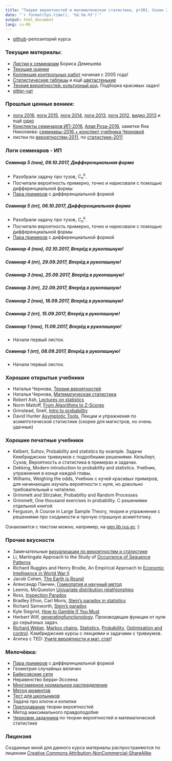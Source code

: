 ```yaml
---
title: "Теория вероятностей и математическая статистика, pr201. Сезон 2017-2018"
date: "`r format(Sys.time(), '%d.%m.%Y')`"
output: html_document
lang: ru-RU
---
```


* [github](https://github.com/bdemeshev/pr201/)-репозиторий курса

### Текущие материалы:

* [Листки к семинарам](https://github.com/bdemeshev/probability_pro/raw/master/probability_pro.pdf) Бориса Демешева
* [Текущие оценки](https://docs.google.com/spreadsheets/d/e/2PACX-1vRu1xphd3xt8ptzgdDhhyBv8NpKzAZgS7aqzHZ-tDIWVlziJR-nDTWO0HEFE4VvOzCmmMQZVtLkIJGT/pubhtml)
* [Коллекция контрольных работ](https://github.com/bdemeshev/probability_hse_exams/raw/master/probability_hse_exams.pdf) начиная с 2005 года!
* [Статистические таблицы](https://github.com/bdemeshev/pr201/raw/master/stat_tables/e2_pro_tables.pdf) и ещё [цветастенькие](http://www.stat.purdue.edu/~jtroisi/STAT350Spring2015/tables/)
* [Теория вероятностей: культурный код](https://github.com/bdemeshev/probability_dna/raw/master/probability_dna.pdf). Подборка красивых задач!
* [gitter-чат](https://gitter.im/hse_pr201/Lobby)


### Прошлые ценные веники:

* [логи 2016](index_2016_2017.html), [логи 2015](index_2015_2016.html), [логи 2014](index_2014_2015.html), [логи 2013](https://github.com/bdemeshev/pr201/wiki/log_13_14), [логи 2012](https://github.com/bdemeshev/pr201/wiki/log_12_13), [видео 2013](https://vimeo.com/album/2521777) и ещё [одно](http://www.youtube.com/playlist?list=PL1poMUvVlAqfg52mJ8jkqXWU8K71k_66y)
* [Конспекты семинаров ИП-2016](https://github.com/bdemeshev/pr201/tree/master/2016/stud_notes), [Алая Роза-2016](https://github.com/bdemeshev/pr201/tree/master/2016/red_rose_python), заметки Яна Николаева: [семинары-2016 + конспект учебника Черновой](https://github.com/bdemeshev/pr201/tree/master/2016/yan_notes)
* листки по [вероятностям-2011](https://github.com/bdemeshev/pr201/raw/master/tvims_sem_notes/2011_tv_sem.pdf), по [статистике-2011](https://github.com/bdemeshev/pr201/raw/master/tvims_sem14_end_old/ps14_end.pdf)



### Логи семинаров - ИП


##### Семинар 5 (пон), 09.10.2017, Дифференциальная форма

* Разобрали задачу про тузов, $C_n^k$.
* Посчитали вероятность примерно, точно и нарисовали с помощью дифференциальной формы
* [Пара примеров](https://github.com/bdemeshev/epsilon/raw/master/e_003/diff_forms/diff_forms.pdf) с дифференциальной формой


##### Семинар 5 (пт), 06.10.2017, Дифференциальная форма

* Разобрали задачу про тузов, $C_n^k$.
* Посчитали вероятность примерно, точно и нарисовали с помощью дифференциальной формы
* [Пара примеров](https://github.com/bdemeshev/epsilon/raw/master/e_003/diff_forms/diff_forms.pdf) с дифференциальной формой



##### Семинар 4 (пон), 02.10.2017, Вперёд в рукопашную!

##### Семинар 4 (пт), 29.09.2017, Вперёд в рукопашную!


##### Семинар 3 (пон), 25.09.2017, Вперёд в рукопашную!

##### Семинар 3 (пт), 22.09.2017, Вперёд в рукопашную!


##### Семинар 2 (пон), 18.09.2017, Вперёд в рукопашную!

##### Семинар 2 (пт), 15.09.2017, Вперёд в рукопашную!



##### Семинар 1 (пон), 11.09.2017, Вперёд в рукопашную!

* Начали первый листок.

##### Семинар 1 (пт), 08.09.2017, Вперёд в рукопашную!

* Начали первый листок.




### Хорошие открытые учебники

* Наталья Чернова, [Теория вероятностей](http://www.nsu.ru/mmf/tvims/chernova/tv/)
* Наталья Чернова, [Математическая статистика](http://www.nsu.ru/mmf/tvims/chernova/ms/ms_nsu07.pdf)
* Robert Ash, [Lectures on statistics](http://www.math.uiuc.edu/~r-ash/Stat.html)
* Norm Matloff, [From Algorithms to Z-Scores](http://heather.cs.ucdavis.edu/~matloff/probstatbook.html)
* Grinstead, Snell, [Intro to probability](http://www.dartmouth.edu/~chance/teaching_aids/books_articles/probability_book/book.html)
* David Hunter [Asymptotic Tools](http://sites.stat.psu.edu/~dhunter/asymp/fall2006/lectures/), Лекции и упражнения по асимптотической статистике (скорее для магистров, но очень удачные)

### Хорошие печатные учебники

* Kelbert, Suhov, Probability and statistics by example. Задачи Кембриджских тривиумов с подробными решениями. Кельберт, Сухов, Вероятность и статистика в примерах и задачах.
* Dekking, Modern introduction to probability and statistics. Учебник, упражнения в конце каждой главы.
* Williams, Weighing the odds, Учебник с кучей красивых примеров, для начинающих изучать вероятности с нуля, но довольно требовательный к читателю.
* Grimmett and Stirzaker, Probability and Random Processes
* Grimmett, One thousand exercises in probability. С решениями отдельной книгой
* Ferguson, A Course in Large Sample Theory, теория и упражнения с решениями про сходимости и прочую страшную асимптотику.

Ознакомится с текстом можно, например, на [gen.lib.rus.ec](http://gen.lib.rus.ec/) :)

### Прочие вкусности

* Замечательные [визуализации по вероятностям и статистике](http://students.brown.edu/seeing-theory)
* Li, Martingale Approach to the Study of [Occurrence of Sequence Patterns](http://projecteuclid.org/DPubS?service=UI&version=1.0&verb=Display&handle=euclid.aop/1176994578)
*  Richard Ruggles and Henry Brodie, An Empirical Approach to [Economic Intelligence in World War II](https://engineering.purdue.edu/~ipollak/ece302/FALL09/notes/An_Empirical_Approach_to_Economic_Intelligence_in_World_War_II_Ruggles_Brodie_1947.pdf)
* Jacob Cohen, [The Earth is Round](http://ist-socrates.berkeley.edu/~maccoun/PP279_Cohen1.pdf)
* Александр Панчин, [Гомеопатия и научный метод](http://scinquisitor.livejournal.com/35185.html)
* Leemis, McQueston [Univariate distribution relathionships](http://www.math.wm.edu/~leemis/2008amstat.pdf)
* Ross, [Inspection Paradox](http://ben-israel.rutgers.edu/711/Ross-Inspection.pdf)
* Bradley Efron, Carl Moris, [Stein's paradox in statistics](http://statweb.stanford.edu/~ckirby/brad/other/Article1977.pdf)
* Richard Samworth, [Stein's paradox](http://www.statslab.cam.ac.uk/~rjs57/SteinParadox.pdf)
* Kyle Siegrist, [How to Gamble If You Must](http://www.unc.edu/~hannig/STOR089/handouts/Casino.pdf)
* Herbert Wilf, [generatingfunctionology](https://www.math.upenn.edu/~wilf/DownldGF.html). Производящие функции от нуля до серьёзных задач.
* [Richard Weber](http://www.statslab.cam.ac.uk/~rrw1/), [Markov chains](http://www.statslab.cam.ac.uk/~rrw1/markov/index.html), [Statistics](http://www.statslab.cam.ac.uk/~rrw1/stats/index.html), [Probability](http://www.statslab.cam.ac.uk/~rrw1/prob/index.html), [Optimisation and control](http://www.statslab.cam.ac.uk/~rrw1/oc/index.html). Кэмбриджские курсы с лекциями и задачами с тривиумов.
* Агитка с TED: [Учите вероятности и мат. стат](http://www.ted.com/talks/view/lang/en//id/587)!


### Мелочёвка:

* [Пара примеров](https://github.com/bdemeshev/epsilon/raw/master/e_003/diff_forms/diff_forms.pdf) с дифференциальной формой
* Геометрия случайных величин
* [Байесовские сети](https://github.com/bdemeshev/pr201/raw/master/bayesian_networks/2011_bayes_networks.pdf)
* Неравенство Берри-Эссеена
* [Многомерное нормальное распределение](https://github.com/bdemeshev/pr201/raw/master/gaussian/gaussian_main.pdf)
* [Метод моментов](https://github.com/bdemeshev/pr201/raw/master/meth_moments/meth_moments_main.pdf)
* [Тест для школьников](https://github.com/bdemeshev/pr201/raw/master/intro_test/intro_test.pdf)
* Задача про ключи и копилки
* [Преподавание](https://github.com/bdemeshev/pr201/raw/master/teaching_probability/2011_teaching_probability.pdf) теории вероятностей
* Метод максимального правдоподобия
* [Черновик задачника](https://github.com/bdemeshev/pr201/raw/master/probab_pset/new_el.pdf) по теории вероятностей и математической статистике


### Лицензия
Созданные мной для данного курса материалы распространяются по лицензии [Creative Commons Attribution-NonCommercial-ShareAlike](http://creativecommons.org/licenses/by-nc-sa/3.0/deed.ru)
